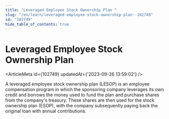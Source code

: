 ```yaml
---
title: "Leveraged Employee Stock Ownership Plan "
slug: "/en/learn/leveraged-employee-stock-ownership-plan--102749"
id: "102749"
hide_table_of_contents: true
---
```



# Leveraged Employee Stock Ownership Plan 

<ArticleMeta id={102749} updatedAt={'2023-09-26 13:59:02'} />
<div className='border-solid border-b border-t-0 my-4 border-[var(--ifm-color-gray-300)]' />

A leveraged employee stock ownership plan (LESOP) is an employee compensation program in which the sponsoring company leverages its own credit and borrows the money used to fund the plan and purchase shares from the company's treasury. These shares are then used for the stock ownership plan (ESOP), with the company subsequently paying back the original loan with annual contributions.
